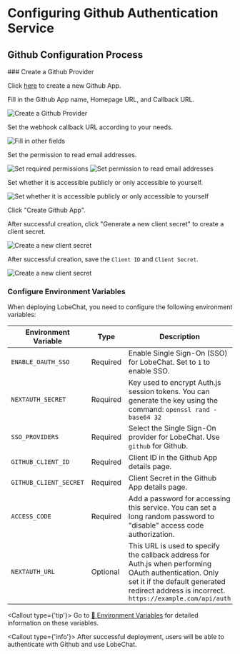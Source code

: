 # Configuring Github Authentication Service

## Github Configuration Process

<Steps>
  ### Create a Github Provider

Click [here][github-create-app] to create a new Github App.

Fill in the Github App name, Homepage URL, and Callback URL.

  <Image alt="Create a Github Provider" inStep src="https://github.com/lobehub/lobe-chat/assets/64475363/2f919f99-2aaa-4fa7-9938-169d3ed09db7" />

Set the webhook callback URL according to your needs.

  <Image alt="Fill in other fields" inStep src="https://github.com/lobehub/lobe-chat/assets/64475363/d7ef5ad1-b1a3-435e-b1bc-4436d2b6fecd" />

Set the permission to read email addresses.

  <Image alt="Set required permissions" inStep src="https://github.com/lobehub/lobe-chat/assets/64475363/23131ca1-9e84-4a89-a840-ef79c4bc0251" />
  <Image alt="Set permission to read email addresses" inStep src="https://github.com/lobehub/lobe-chat/assets/64475363/358bca8d-3d82-4e76-9a5e-90d16a39efde" />

Set whether it is accessible publicly or only accessible to yourself.

  <Image alt="Set whether it is accessible publicly or only accessible to yourself" inStep src="https://github.com/lobehub/lobe-chat/assets/64475363/995780cb-9096-4a36-ab17-d422703ab970" />

Click "Create Github App".

After successful creation, click "Generate a new client secret" to create a client secret.

  <Image alt="Create a new client secret" inStep src="https://github.com/lobehub/lobe-chat/assets/64475363/6d69bdca-7d18-4cbc-b3e0-220d8815cd29" />

After successful creation, save the `Client ID` and `Client Secret`.

  <Image alt="Create a new client secret" inStep src="https://github.com/lobehub/lobe-chat/assets/64475363/c6108133-a918-48b0-ab1a-e3fa607572a4" />

### Configure Environment Variables

When deploying LobeChat, you need to configure the following environment variables:

| Environment Variable   | Type | Description                                                                                |
| ---------------------- | ---- | ------------------------------------------------------------------------------------------ |
| `ENABLE_OAUTH_SSO`     | Required | Enable Single Sign-On (SSO) for LobeChat. Set to `1` to enable SSO.                                                        |
| `NEXTAUTH_SECRET`      | Required | Key used to encrypt Auth.js session tokens. You can generate the key using the command: `openssl rand -base64 32`                               |
| `SSO_PROVIDERS`        | Required | Select the Single Sign-On provider for LobeChat. Use `github` for Github.                                                |
| `GITHUB_CLIENT_ID`     | Required | Client ID in the Github App details page.                                                                       |
| `GITHUB_CLIENT_SECRET` | Required | Client Secret in the Github App details page.                                                                   |
| `ACCESS_CODE`          | Required | Add a password for accessing this service. You can set a long random password to "disable" access code authorization.                                                      |
| `NEXTAUTH_URL`         | Optional | This URL is used to specify the callback address for Auth.js when performing OAuth authentication. Only set it if the default generated redirect address is incorrect. `https://example.com/api/auth` |

<Callout type={'tip'}>
Go to [📘 Environment Variables](/en/self-hosting/environment-variable#Github) for detailed information on these variables. 
</Callout> 

</Steps>

<Callout type={'info'}>
After successful deployment, users will be able to authenticate with Github and use LobeChat. 
</Callout>

[github-create-app]: https://github.com/settings/apps/new
